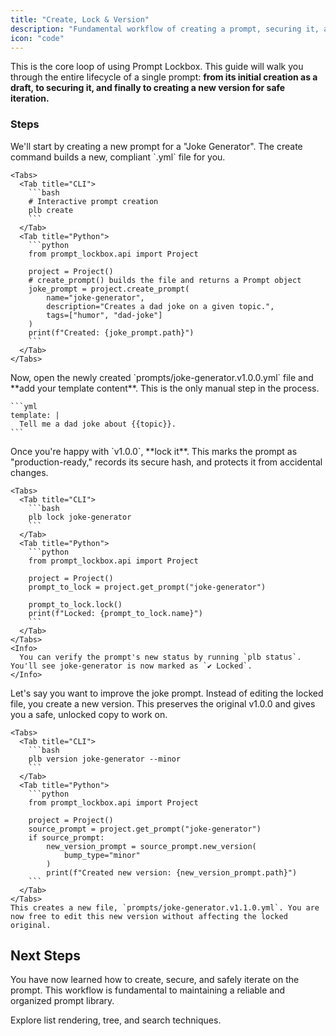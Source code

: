 ```yaml
---
title: "Create, Lock & Version"
description: "Fundamental workflow of creating a prompt, securing it, and then iterating on it safely."
icon: "code"
---
```


This is the core loop of using Prompt Lockbox. This guide will walk you through the entire lifecycle of a single prompt: **from its initial creation as a draft, to securing it, and finally to creating a new version for safe iteration.**

### Steps 

<Steps>
  <Step title="Create the Prompt">
    We'll start by creating a new prompt for a "Joke Generator". The create command builds a new, compliant `.yml` file for you.

    <Tabs>
      <Tab title="CLI">
        ```bash
        # Interactive prompt creation
        plb create
        ```
      </Tab>
      <Tab title="Python">
        ```python
        from prompt_lockbox.api import Project
        
        project = Project()
        # create_prompt() builds the file and returns a Prompt object
        joke_prompt = project.create_prompt(
            name="joke-generator",
            description="Creates a dad joke on a given topic.",
            tags=["humor", "dad-joke"]
        )
        print(f"Created: {joke_prompt.path}")
        ```
      </Tab>
    </Tabs>
  </Step>
  <Step title="Edit and Finalize">
    Now, open the newly created `prompts/joke-generator.v1.0.0.yml` file and **add your template content**. This is the only manual step in the process.

    ```yml
    template: |
      Tell me a dad joke about {{topic}}.
    ```
  </Step>
  <Step title="Lock for Production">
    Once you're happy with `v1.0.0`, **lock it**. This marks the prompt as "production-ready," records its secure hash, and protects it from accidental changes.

    <Tabs>
      <Tab title="CLI">
        ```bash
        plb lock joke-generator
        ```
      </Tab>
      <Tab title="Python">
        ```python
        from prompt_lockbox.api import Project
        
        project = Project()
        prompt_to_lock = project.get_prompt("joke-generator")
        
        prompt_to_lock.lock()
        print(f"Locked: {prompt_to_lock.name}")
        ```
      </Tab>
    </Tabs>
    <Info>
      You can verify the prompt's new status by running `plb status`. You'll see joke-generator is now marked as `✔ Locked`.
    </Info>
  </Step>
  <Step title="Create a New Version">
    Let's say you want to improve the joke prompt. Instead of editing the locked file, you create a new version. This preserves the original v1.0.0 and gives you a safe, unlocked copy to work on.

    <Tabs>
      <Tab title="CLI">
        ```bash
        plb version joke-generator --minor
        ```
      </Tab>
      <Tab title="Python">
        ```python
        from prompt_lockbox.api import Project
        
        project = Project()
        source_prompt = project.get_prompt("joke-generator")
        if source_prompt:
            new_version_prompt = source_prompt.new_version(
                bump_type="minor"
            )
            print(f"Created new version: {new_version_prompt.path}")
        ```
      </Tab>
    </Tabs>
    This creates a new file, `prompts/joke-generator.v1.1.0.yml`. You are now free to edit this new version without affecting the locked original.
  </Step>
</Steps>

## Next Steps

You have now learned how to create, secure, and safely iterate on the prompt. This workflow is fundamental to maintaining a reliable and organized prompt library.

<CardGroup>
  <Card title="List, Tree and Search" icon="list-check" href="/guide/second">
    Explore list rendering, tree, and search techniques.
  </Card>
</CardGroup>